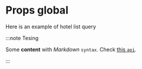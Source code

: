 
# Props global

Here is an example of hotel list query

<GraphqlSample />

:::note Tesing

Some **content** with _Markdown_ `syntax`. Check [this `api`](#).

:::
